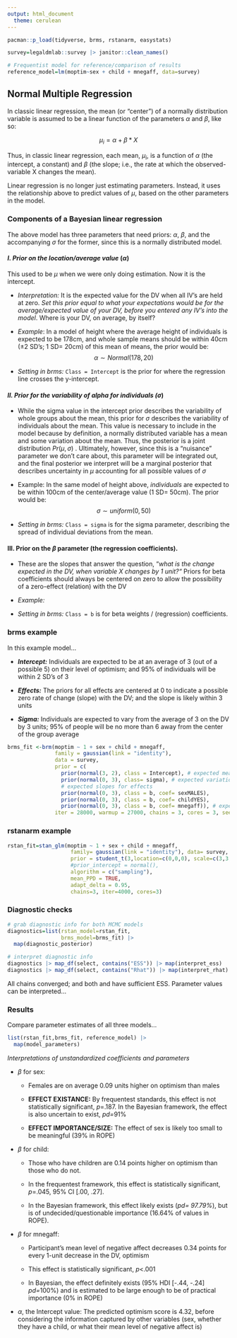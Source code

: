 ```yaml
---
output: html_document
  theme: cerulean
---
```


```r
pacman::p_load(tidyverse, brms, rstanarm, easystats)

survey=legaldmlab::survey |> janitor::clean_names()

# Frequentist model for reference/comparison of results
reference_model=lm(moptim~sex + child + mnegaff, data=survey)
```

## Normal Multiple Regression

In classic linear regression, the mean (or "center") of a normally distribution variable is assumed to be a linear function of the parameters $\alpha$ and $\beta$, like so:

$$
\mu_i=\alpha + \beta*X
$$

Thus, in classic linear regression, each mean, $\mu_i$, is a function of $\alpha$ (the intercept, a constant) and $\beta$ (the slope; i.e., the rate at which the observed-variable X changes the mean).

Linear regression is no longer just estimating parameters. Instead, it uses the relationship above to predict values of $\mu$, based on the other parameters in the model.

### Components of a Bayesian linear regression

The above model has three parameters that need priors: $\alpha$, $\beta$, and the accompanying $\sigma$ for the former, since this is a normally distributed model.

#### *I. Prior on the location/average value* ($\alpha$)

This used to be $\mu$ when we were only doing estimation. Now it is the intercept.

-   *Interpretation:* It is the expected value for the DV when all IV's are held at zero. *Set this prior equal to what your expectations would be for the average/expected value of your DV, before you entered any IV's into the model*. Where is your DV, on average, by itself?

-   *Example*: In a model of height where the average height of individuals is expected to be 178cm, and whole sample means should be within 40cm ($\pm2$ SD's; 1 SD= 20cm) of this mean of means, the prior would be: $$\alpha {\sim} Normal(178, 20)$$

-   *Setting in brms:* `Class = Intercept` is the prior for where the regression line crosses the y-intercept.

#### *II. Prior for the variability of alpha for individuals (*$\sigma$)

-   While the sigma value in the intercept prior describes the variability of whole groups about the mean, this prior for $\sigma$ describes the variability of individuals about the mean. This value is necessary to include in the model because by definition, a normally distributed variable has a mean and some variation about the mean. Thus, the posterior is a joint distribution $Pr(\mu,\sigma)$ . Ultimately, however, since this is a "nuisance" parameter we don't care about, this parameter will be integrated out, and the final posterior we interpret will be a marginal posterior that describes uncertainty in $\mu$ accounting for all possible values of $\sigma$

-   Example: In the same model of height above, *individuals* are expected to be within 100cm of the center/average value (1 SD= 50cm). The prior would be:$$\sigma {\sim} uniform(0,50)$$

-   *Setting in brms:* `Class = sigma` is for the sigma parameter, describing the spread of individual deviations from the mean.

#### III. Prior on the $\beta$ parameter (the regression coefficients).

-   These are the slopes that answer the question, "*what is the change expected in the DV, when variable X changes by 1 unit?"* Priors for beta coefficients should always be centered on zero to allow the possibility of a zero-effect (relation) with the DV

-   *Example:*

-   *Setting in brms:* `Class = b` is for beta weights / (regression) coefficients.

### brms example

In this example model...

-   ***Intercept:*** Individuals are expected to be at an average of 3 (out of a possible 5) on their level of optimism; and 95% of individuals will be within 2 SD's of 3

-   ***Effects:*** The priors for all effects are centered at 0 to indicate a possible zero rate of change (slope) with the DV; and the slope is likely within 3 units

-   ***Sigma:*** Individuals are expected to vary from the average of 3 on the DV by 3 units; 95% of people will be no more than 6 away from the center of the group average

```r

brms_fit <-brm(moptim ~ 1 + sex + child + mnegaff,
               family = gaussian(link = "identity"),
               data = survey,                
               prior = c(
                 prior(normal(3, 2), class = Intercept), # expected mean and dev. of DV, on the scale of the DV's unit
                 prior(normal(0, 3), class= sigma), # expected variation of individuals from Intercept's Prior mean
                 # expected slopes for effects
                 prior(normal(0, 3), class = b, coef= sexMALES),
                 prior(normal(0, 3), class = b, coef= childYES),
                 prior(normal(0, 3), class = b, coef= mnegaff)), # expected variation of individuals from Intercept's prior
               iter = 28000, warmup = 27000, chains = 3, cores = 3, seed = 4)
```

### rstanarm example

```r
rstan_fit=stan_glm(moptim ~ 1 + sex + child + mnegaff, 
                    family= gaussian(link = "identity"), data= survey, 
                    prior = student_t(3,location=c(0,0,0), scale=c(3,3,3), autoscale = FALSE),
                    #prior_intercept = normal(), 
                    algorithm = c("sampling"), 
                    mean_PPD = TRUE,
                    adapt_delta = 0.95, 
                    chains=3, iter=4000, cores=3)
```

### Diagnostic checks

```r
# grab diagnostic info for both MCMC models
diagnostics=list(rstan_model=rstan_fit,
                 brms_model=brms_fit) |> 
  map(diagnostic_posterior)

# interpret diagnostic info
diagnostics |> map_df(select, contains("ESS")) |> map(interpret_ess)
diagnostics |> map_df(select, contains("Rhat")) |> map(interpret_rhat)
```

All chains converged; and both and have sufficient ESS. Parameter values can be interpreted...

### Results

Compare parameter estimates of all three models...

```r
list(rstan_fit,brms_fit, reference_model) |> 
  map(model_parameters)
```

*Interpretations of unstandardized coefficients and parameters*

-   $\beta$ for sex:

    -   Females are on average 0.09 units higher on optimism than males

    -   **EFFECT EXISTANCE:** By frequentest standards, this effect is not statistically significant, *p*=.187. In the Bayesian framework, the effect is also uncertain to exist, *pd=*91%

    -   **EFFECT IMPORTANCE/SIZE:** The effect of sex is likely too small to be meaningful (39% in ROPE)

-   $\beta$ for child:

    -   Those who have children are 0.14 points higher on optimism than those who do not.

    -   In the frequentest framework, this effect is statistically significant, *p*=.045, 95% CI [.00, .27].

    -   In the Bayesian framework, this effect likely exists (*pd= 97.79%*), but is of undecided/questionable importance (16.64% of values in ROPE).

-   $\beta$ for mnegaff:

    -   Participant's mean level of negative affect decreases 0.34 points for every 1-unit decrease in the DV, optimism

    -   This effect is statistically significant, *p*\<.001

    -   In Bayesian, the effect definitely exists (95% HDI [-.44, -.24] *pd=*100%) and is estimated to be large enough to be of practical importance (0% in ROPE)

-   $\alpha$, the Intercept value: The predicted optimism score is 4.32, before considering the information captured by other variables (sex, whether they have a child, or what their mean level of negative affect is)
